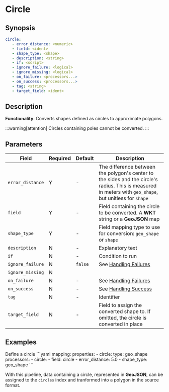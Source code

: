 # Circle

## Synopsis

```yaml {2-4}
circle:
   - error_distance: <numeric>
   - field: <ident>
   - shape_type: <shape>
   - description: <string>
   - if: <script>
   - ignore_failure: <logical>
   - ignore_missing: <logical>
   - on_failure: <processors...>
   - on_success: <processors...>
   - tag: <string>
   - target_field: <ident>
```

## Description

**Functionality**: Converts shapes defined as circles to approximate polygons.

:::warning[attention]
Circles containing poles cannot be converted.
:::

## Parameters

|Field|Required|Default|Description|
|---|---|---|---|
|`error_distance`|Y|-|The difference between the polygon's center to the sides and the circle's radius. This is measured in meters with `geo_shape`, but unitless for `shape`|
|`field`|Y|-|Field containing the circle to be converted. A **WKT** string or a **GeoJSON** map|
|`shape_type`|Y|-|Field mapping type to use for conversion: `geo_shape` or `shape`|
|`description`|N|-|Explanatory text|
|`if`|N|-|Condition to run|
|`ignore_failure`|N|`false`|See [Handling Failures](../handling-failures.mdx)|
|`ignore_missing`|N|||
|`on_failure`|N|-|See [Handling Failures](../handling-failures.mdx)|
|`on_success`|N|-|See [Handling Success](../handling-success.mdx)|
|`tag`|N|-|Identifier|
|`target_field`|N|-|Field to assign the converted shape to. If omitted, the circle is converted in place|

## Examples

<Example>
   <Description>
   Define a circle
   </Description>
   <SampleCode>
   ```yaml
   mapping:
      properties:
         - circle:
            type: geo_shape
   processors:
      - circle:
         - field: circle
         - error_distance: 5.0
         - shape_type: geo_shape
```
</SampleCode>
</Example>

With this pipeline, data containing a circle, represented in **GeoJSON**, can be assigned to the `circles` index and tranformed into a polygon in the source format.
